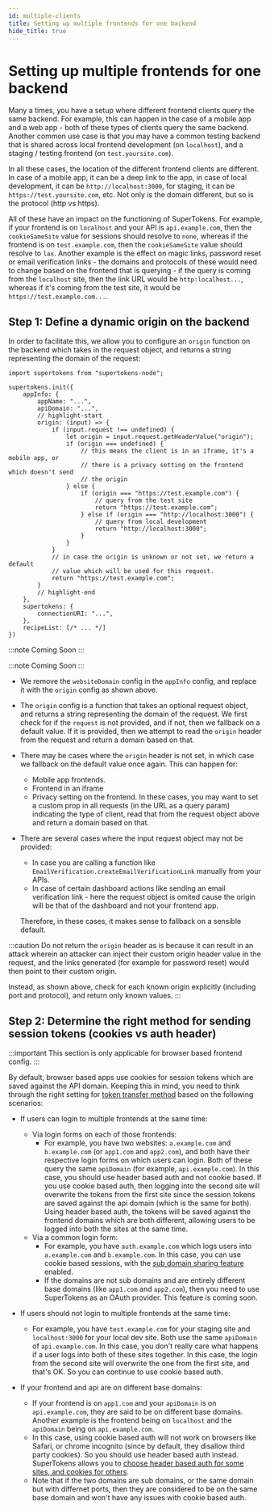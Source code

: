```yaml
---
id: multiple-clients
title: Setting up multiple frontends for one backend
hide_title: true
---
```


<!-- COPY DOCS -->
<!-- ./thirdpartyemailpassword/common-customizations/multiple-clients.mdx -->


# Setting up multiple frontends for one backend

Many a times, you have a setup where different frontend clients query the same backend. For example, this can happen in the case of a mobile app and a web app - both of these types of clients query the same backend. Another common use case is that you may have a common testing backend that is shared across local frontend development (on `localhost`), and a staging / testing frontend (on `test.yoursite.com`).

In all these cases, the location of the different frontend clients are different. In case of a mobile app, it can be a deep link to the app, in case of local development, it can be `http://localhost:3000`, for staging, it can be `https://test.yoursite.com`, etc. Not only is the domain different, but so is the protocol (http vs https).

All of these have an impact on the functioning of SuperTokens. For example, if your frontend is on `localhost` and your API is `api.example.com`, then the `cookieSameSite` value for sessions should resolve to `none`, whereas if the frontend is on `test.example.com`, then the `cookieSameSite` value should resolve to `lax`. Another example is the effect on magic links, password reset or email verification links - the domains and protocols of these would need to change based on the frontend that is querying - if the query is coming from the `localhost` site, then the link URL would be `http:localhost...`, whereas if it's coming from the test site, it would be `https://test.example.com...`.

## Step 1: Define a dynamic origin on the backend

In order to facilitate this, we allow you to configure an `origin` function on the backend which takes in the request object, and returns a string representing the domain of the request:

<BackendSDKTabs>
<TabItem value="nodejs">

```tsx
import supertokens from "supertokens-node";

supertokens.init({
    appInfo: {
        appName: "...",
        apiDomain: "...",
        // highlight-start
        origin: (input) => {
            if (input.request !== undefined) {
                let origin = input.request.getHeaderValue("origin");
                if (origin === undefined) {
                    // this means the client is in an iframe, it's a mobile app, or
                    // there is a privacy setting on the frontend which doesn't send
                    // the origin
                } else {
                    if (origin === "https://test.example.com") {
                        // query from the test site
                        return "https://test.example.com";
                    } else if (origin === "http://localhost:3000") {
                        // query from local development
                        return "http://localhost:3000";
                    }
                }
            }
            // in case the origin is unknown or not set, we return a default
            // value which will be used for this request.
            return "https://test.example.com";
        }
        // highlight-end
    },
    supertokens: {
        connectionURI: "...",
    },
    recipeList: [/* ... */]
})
```

</TabItem>

<TabItem value="go">

:::note
Coming Soon
:::

</TabItem>
<TabItem value="python">

:::note
Coming Soon
:::

</TabItem>
</BackendSDKTabs>

- We remove the `websiteDomain` config in the `appInfo` config, and replace it with the `origin` config as shown above.
- The `origin` config is a function that takes an optional request object, and returns a string representing the domain of the request. We first check for if the `request` is not provided, and if not, then we fallback on a default value. If it is provided, then we attempt to read the `origin` header from the request and return a domain based on that.
- There may be cases where the `origin` header is not set, in which case we fallback on the default value once again. This can happen for:
    - Mobile app frontends.
    - Frontend in an iframe
    - Privacy setting on the frontend.
    In these cases, you may want to set a custom prop in all requests (in the URL as a query param) indicating the type of client, read that from the request object above and return a domain based on that.
- There are several cases where the input request object may not be provided:
    - In case you are calling a function like `EmailVerification.createEmailVerificationLink` manually from your APIs.
    - In case of certain dashboard actions like sending an email verification link - here the request object is omited cause the origin will be that of the dashboard and not your frontend app.

    Therefore, in these cases, it makes sense to fallback on a sensible default.

:::caution
Do not return the `origin` header as is because it can result in an attack wherein an attacker can inject their custom origin header value in the request, and the links generated (for example for password reset) would then point to their custom origin.

Instead, as shown above, check for each known origin explicitly (including port and protocol), and return only known values. 
:::

## Step 2: Determine the right method for sending session tokens (cookies vs auth header)

:::important
This section is only applicable for browser based frontend config.
:::

By default, browser based apps use cookies for session tokens which are saved against the API domain. Keeping this in mind, you need to think through the right setting for [token transfer method](./sessions/token-transfer-method) based on the following scenarios:

- If users can login to multiple frontends at the same time: 
    - Via login forms on each of those frontends:
        - For example, you have two websites: `a.example.com` and `b.example.com` (or `app1.com` and `app2.com`), and both have their respective login forms on which users can login. Both of these query the same `apiDomain` (for example, `api.example.com`). In this case, you should use header based auth and not cookie based. If you use cookie based auth, then logging into the second site will overwrite the tokens from the first site since the session tokens are saved against the api domain (which is the same for both). Using header based auth, the tokens will be saved against the frontend domains which are both different, allowing users to be logged into both the sites at the same time.
    - Via a common login form:
        - For example, you have `auth.example.com` which logs users into `a.example.com` and `b.example.com`. In this case, you can use cookie based sessions, with the [sub domain sharing feature](./sessions/share-sessions-across-sub-domains) enabled.
        - If the domains are not sub domains and are entirely different base domains (like `app1.com` and `app2.com`), then you need to use SuperTokens as an OAuth provider. This feature is coming soon.

- If users should not login to multiple frontends at the same time:
    - For example, you have `test.example.com` for your staging site and `localhost:3000` for your local dev site. Both use the same `apiDomain` of `api.example.com`. In this case, you don't really care what happens if a user logs into both of these sites together. In this case, the login from the second site will overwrite the one from the first site, and that's OK. So you can continue to use cookie based auth.

- If your frontend and api are on different base domains:
    - If your frontend is on `app1.com` and your `apiDomain` is on `api.example.com`, they are said to be on different base domains. Another example is the frontend being on `localhost` and the `apiDomain` being on `api.example.com`.
    - In this case, using cookie based auth will not work on browsers like Safari, or chrome incognito (since by default, they disallow third party cookies). So you should use header based auth instead. SuperTokens allows you to [choose header based auth for some sites, and cookies for others](./sessions/token-transfer-method). 
    - Note that if the two domains are sub domains, or the same domain but with differnet ports, then they are considered to be on the same base domain and won't have any issues with cookie based auth.